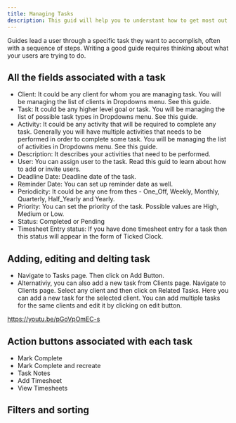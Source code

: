 ```yaml
---
title: Managing Tasks
description: This guid will help you to understant how to get most out of the tasks page of this application
---
```



Guides lead a user through a specific task they want to accomplish, often with a sequence of steps.
Writing a good guide requires thinking about what your users are trying to do.

## All the fields associated with a task

- Client: It could be any client for whom you are managing task. You will be managing the list of clients in Dropdowns menu. See this guide.
- Task: It could be any higher level goal or task. You will be managing the list of possible task types in Dropdowns menu. See this guide.
- Activity: It could be any activity that will be required to complete any task. Generally you will have multiple activities that needs to be performed in order to complete some task. You will be managing the list of activities in Dropdowns menu. See this guide.
- Description: It describes your activities that need to be performed.
- User: You can assign user to the task. Read this guid to learn about how to add or invite users.
- Deadline Date: Deadline date of the task.
- Reminder Date: You can set up reminder date as well.
- Periodicity: It could be any one from thes - One_Off, Weekly, Monthly, Quarterly, Half_Yearly and Yearly.
- Priority: You can set the priority of the task. Possible values are High, Medium or Low.
- Status: Completed or Pending
- Timesheet Entry status: If you have done timesheet entry for a task then this status will appear in the form of Ticked Clock.

## Adding, editing and delting task

- Navigate to Tasks page. Then click on Add Button.
- Alternativiy, you can also add a new task from Clients page. Navigate to Clients page. Select any client and then click on Related Tasks. Here you can add a new task for the selected client. You can add multiple tasks for the same clients and edit it by clicking on edit button.

https://youtu.be/pGoVpOmEC-s

## Action buttons associated with each task

- Mark Complete
- Mark Complete and recreate
- Task Notes
- Add Timesheet
- View Timesheets

## Filters and sorting

<div class="not-content">
  <Comments />
</div>
